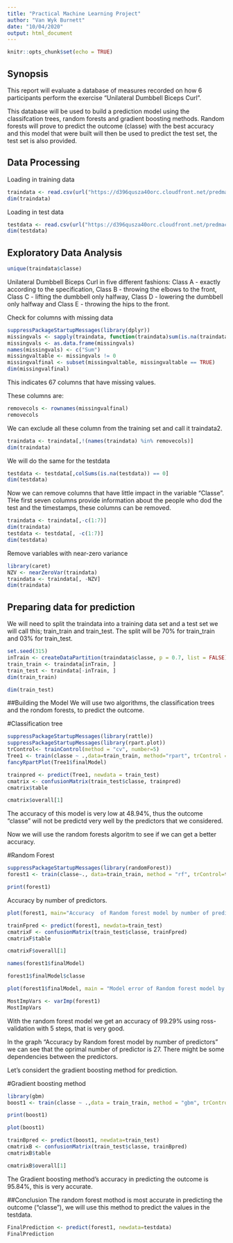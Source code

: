 ```yaml
---
title: "Practical Machine Learning Project"
author: "Van Wyk Burnett"
date: "10/04/2020"
output: html_document
---
```


```r
knitr::opts_chunk$set(echo = TRUE)
```

## Synopsis
This report will evaluate a database of measures recorded on how 6 participants perform the exercise "Unilateral Dumbbell Biceps Curl".

This database will be used to build a prediction model using the classifcation trees, random forests and gradient boosting methods. Random forests will prove to predict the outcome (classe) with the best accuracy and this model that were built will then be used to predict the test set, the test set is also provided.

## Data Processing

Loading in training data
```r
traindata <- read.csv(url("https://d396qusza40orc.cloudfront.net/predmachlearn/pml-training.csv"),header=T, sep = ",")
dim(traindata)
```

Loading in test data
```r
testdata <- read.csv(url("https://d396qusza40orc.cloudfront.net/predmachlearn/pml-testing.csv"), header=TRUE, sep=",")
dim(testdata)
```

## Exploratory Data Analysis
```r
unique(traindata$classe)
``` 

Unilateral Dumbbell Biceps Curl in five different fashions:
Class A - exactly according to the specification,
Class B - throwing the elbows to the front,
Class C - lifting the dumbbell only halfway,
Class D - lowering the dumbbell only halfway and
Class E - throwing the hips to the front.

Check for columns with missing data
```r
suppressPackageStartupMessages(library(dplyr))
missingvals <- sapply(traindata, function(traindata)sum(is.na(traindata)))
missingvals <- as.data.frame(missingvals)
names(missingvals) <- c("Sum")
missingvaltable <- missingvals != 0
missingvalfinal <- subset(missingvaltable, missingvaltable == TRUE)
dim(missingvalfinal)
```
This indicates 67 columns that have missing values.

These columns are:
```r
removecols <- rownames(missingvalfinal)
removecols
```

We can exclude all these column from the training set and call it traindata2.

```r
traindata <- traindata[,!(names(traindata) %in% removecols)]
dim(traindata)
```

We will do the same for the testdata

```r
testdata <- testdata[,colSums(is.na(testdata)) == 0]
dim(testdata)
``` 

Now we can remove columns that have little impact in the variable "Classe".
THe first seven columns provide information about the people who dod the test and the timestamps, these columns can be removed.

```r
traindata <- traindata[,-c(1:7)]
dim(traindata)
testdata <- testdata[, -c(1:7)]
dim(testdata)
```

Remove variables with near-zero variance
```r

library(caret)
NZV <- nearZeroVar(traindata)
traindata <- traindata[, -NZV]
dim(traindata)
```

## Preparing data for prediction
We will need to split the traindata into a training data set and a test set we will call this; train_train and train_test. The split will be 70% for train_train and 03% for train_test.

```r
set.seed(315)
inTrain <- createDataPartition(traindata$classe, p = 0.7, list = FALSE)
train_train <- traindata[inTrain, ]
train_test <- traindata[-inTrain, ]
dim(train_train)
```

```r
dim(train_test)
```


##Building the Model
We will use two algorithms, the classification trees and the rondom forests, to predict the outcome.

#Classification tree
```r
suppressPackageStartupMessages(library(rattle))
suppressPackageStartupMessages(library(rpart.plot))
trControl<- trainControl(method = "cv", number=5)
Tree1 <- train(classe ~ .,data=train_train, method="rpart", trControl = trControl)
fancyRpartPlot(Tree1$finalModel)
``` 

```r
trainpred <- predict(Tree1, newdata = train_test)
cmatrix <- confusionMatrix(train_test$classe, trainpred)
cmatrix$table
``` 

```r
cmatrix$overall[1]
``` 
The accuracy of this model is very low at 48.94%, thus the outcome "classe" will not be predictd very well by the predictors that we considered.

Now we will use the random forests algoritm to see if we can get a better accuracy.

#Random Forest

```r
suppressPackageStartupMessages(library(randomForest))
forest1 <- train(classe~., data=train_train, method = "rf", trControl=trControl)
```

```r
print(forest1)
```

Accuracy by number of predictors.
```r
plot(forest1, main="Accuracy  of Random forest model by number of predictors")
```

```r
trainFpred <- predict(forest1, newdata=train_test)
cmatrixF <- confusionMatrix(train_test$classe, trainFpred)
cmatrixF$table
```

```r
cmatrixF$overall[1]
```

```r
names(forest1$finalModel)
```

```r
forest1$finalModel$classe
```

```r
plot(forest1$finalModel, main = "Model error of Random forest model by number of trees")
```

```r
MostImpVars <- varImp(forest1)
MostImpVars
```

With the random forest model we get an accuracy of 99.29% using ross-validation with 5 steps, that is very good. 

In the graph "Accuracy by Random forest model by number of predictors" we can see that the oprimal number of predictor is 27. There might be some dependencies between the predictors.

Let's considert the gradient boosting method for prediction.

#Gradient boosting method

```r
library(gbm)
boost1 <- train(classe ~ .,data = train_train, method = "gbm", trControl = trControl)
```

```r
print(boost1)
```

```r
plot(boost1)
```

```r
trainBpred <- predict(boost1, newdata=train_test)
cmatrixB <- confusionMatrix(train_test$classe, trainBpred)
cmatrixB$table
```

```r
cmatrixB$overall[1]
```

The Gradient boosting method's accuracy in predicting the outcome is 95.84%, this is very accurate.

##Conclusion
The random forest mothod is most accurate in predicting the outcome ("classe"), we will use this method to predict the values in the testdata.

```r
FinalPrediction <- predict(forest1, newdata=testdata)
FinalPrediction
```

